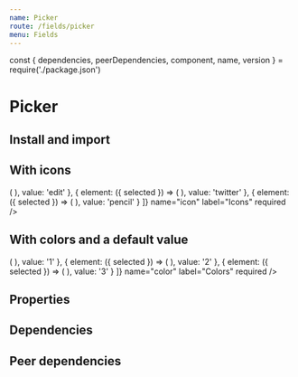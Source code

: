 ```yaml
---
name: Picker
route: /fields/picker
menu: Fields
---
```


const { dependencies, peerDependencies, component, name, version } = require('./package.json')

# Picker

<TagVersion version={version} name={name} />

## Install and import

<Usage component={component} name={name} peerDependencies={peerDependencies} />

## With icons

<Playground>
  <Form initialValues={{}}>
    <ConnectedField
      component={Picker}
      options={[
        {
          element: ({ selected }) => (
            <Shape shape="circle" width={30} backgroundColor={selected ? 'nude.200' : 'unset'}>
              <EditIcon />
            </Shape>
          ),
          value: 'edit'
        },
        {
          element: ({ selected }) => (
            <Shape shape="circle" width={30} backgroundColor={selected ? 'nude.200' : 'unset'}>
              <TwitterIcon />
            </Shape>
          ),
          value: 'twitter'
        },
        {
          element: ({ selected }) => (
            <Shape shape="circle" width={30} backgroundColor={selected ? 'nude.200' : 'unset'}>
              <PencilIcon />
            </Shape>
          ),
          value: 'pencil'
        }
      ]}
      name="icon"
      label="Icons"
      required
    />
  </Form>
</Playground>

## With colors and a default value

<Playground>
  <Form initialValues={{ color: '3' }}>
    <ConnectedField
      component={Picker}
      options={[
        {
          element: ({ selected }) => (
            <Shape shape="circle" width={30} backgroundColor={selected ? 'nude.200' : 'unset'}>
              <Shape borderRadius={2} height={15} width={15} backgroundColor="danger.200" />
            </Shape>
          ),
          value: '1'
        },
        {
          element: ({ selected }) => (
            <Shape shape="circle" width={30} backgroundColor={selected ? 'nude.200' : 'unset'}>
              <Shape borderRadius={2} height={15} width={15} backgroundColor="success.200" />
            </Shape>
          ),
          value: '2'
        },
        {
          element: ({ selected }) => (
            <Shape shape="circle" width={30} backgroundColor={selected ? 'nude.200' : 'unset'}>
              <Shape borderRadius={2} height={15} width={15} backgroundColor="warning.200" />
            </Shape>
          ),
          value: '3'
        }
      ]}
      name="color"
      label="Colors"
      required
    />
  </Form>
</Playground>

## Properties

<Props of={Picker} />

## Dependencies

<Dependencies dependencies={dependencies} />

## Peer dependencies

<Dependencies dependencies={peerDependencies} />
